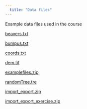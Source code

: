 ```yaml
---
  title: "Data files"
---
```

Example data files used in the course

[beavers.txt](https://PhenoEvo.github.io/Intro2R/data/beavers.txt)

[bumpus.txt](https://PhenoEvo.github.io/Intro2R/data/bumpus.txt)

[coords.txt](https://PhenoEvo.github.io/Intro2R/data/coords.txt)

[dem.tif](https://PhenoEvo.github.io/Intro2R/data/dem.tif)

[examplefiles.zip](https://PhenoEvo.github.io/Intro2R/data/examplefiles.zip)

[randomTree.tre](https://PhenoEvo.github.io/Intro2R/data/randomTree.tre)

[import_export.zip](https://PhenoEvo.github.io/Intro2R/data/import_export.zip)

[import_export_exercise.zip](https://PhenoEvo.github.io/Intro2R/data/import_export_exercise.zip)

